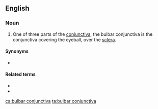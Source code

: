 ==English==
{{wikipedia|conjunctiva}}

===Noun===
{{en-noun|s|bulbar conjunctivae}}

# {{label|en|anatomy}} One of three parts of the [[conjunctiva]], the bulbar conjunctiva is the conjunctiva covering the eyeball, over the [[sclera]].

====Synonyms====
* {{l|en|ocular conjunctiva}}

====Related terms====
* {{l|en|tarsal conjunctiva}}
* {{l|en|fornix conjunctiva}}

[[ca:bulbar conjunctiva]]
[[ta:bulbar conjunctiva]]